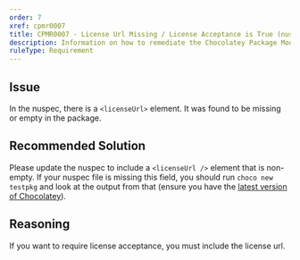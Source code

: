 ```yaml
---
order: 7
xref: cpmr0007
title: CPMR0007 - License Url Missing / License Acceptance is True (nuspec)
description: Information on how to remediate the Chocolatey Package Moderation Rule 0007
ruleType: Requirement
---
```


<PackageValidatorRuleRequirement />

## Issue

In the nuspec, there is a `<licenseUrl>` element. It was found to be missing or empty in the package.

## Recommended Solution

Please update the nuspec to include a `<licenseUrl />` element that is non-empty. If your nuspec file is missing this field, you should run `choco new testpkg` and look at the output from that (ensure you have the [latest version of Chocolatey](https://community.chocolatey.org/packages?q=id%3Achocolatey)).

## Reasoning

If you want to require license acceptance, you must include the license url.